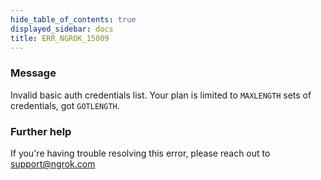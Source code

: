 ```yaml
---
hide_table_of_contents: true
displayed_sidebar: docs
title: ERR_NGROK_15009
---
```


### Message

Invalid basic auth credentials list. Your plan is limited to `MAXLENGTH` sets of credentials, got `GOTLENGTH`.

<ErrorDetails />

### Further help

If you're having trouble resolving this error, please reach out to [support@ngrok.com](mailto:support@ngrok.com?subject=Help%20with%20ERR_NGROK_15009)
